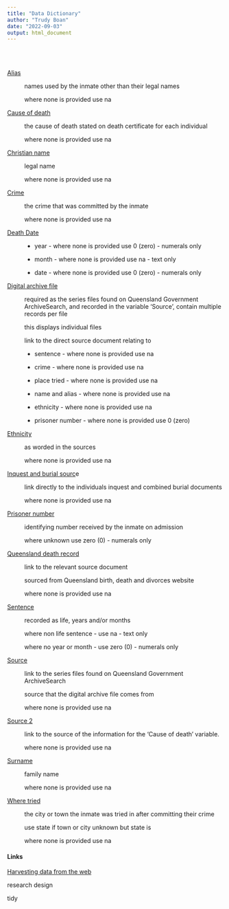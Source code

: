 ```yaml
---
title: "Data Dictionary"
author: "Trudy Boan"
date: "2022-09-03"
output: html_document
---
```


\
\

[Alias]{.underline}

:   names used by the inmate other than their legal names

    where none is provided use na

[Cause of death]{.underline}

:   the cause of death stated on death certificate for each individual

    where none is provided use na

[Christian name]{.underline}

:   legal name

    where none is provided use na

[Crime]{.underline}

:   the crime that was committed by the inmate

    where none is provided use na

[Death Date]{.underline}

:   -   year - where none is provided use 0 (zero) - numerals only

    -   month - where none is provided use na - text only

    -   date - where none is provided use 0 (zero) - numerals only

[Digital archive file]{.underline}

:   required as the series files found on Queensland Government ArchiveSearch, and recorded in the variable 'Source', contain multiple records per file

    this displays individual files

    link to the direct source document relating to

    -   sentence - where none is provided use na

    -   crime - where none is provided use na

    -   place tried - where none is provided use na

    -   name and alias - where none is provided use na

    -   ethnicity - where none is provided use na

    -   prisoner number - where none is provided use 0 (zero)

[Ethnicity]{.underline}

:   as worded in the sources

    where none is provided use na

[Inquest and burial sourc]{.underline}e

:   link directly to the individuals inquest and combined burial documents

    where none is provided use na

[Prisoner number]{.underline}

:   identifying number received by the inmate on admission

    where unknown use zero (0) - numerals only

[Queensland death record]{.underline}

:   link to the relevant source document

    sourced from Queensland birth, death and divorces website

    where none is provided use na

[Sentence]{.underline}

:   recorded as life, years and/or months

    where non life sentence - use na - text only

    where no year or month - use zero (0) - numerals only

[Source]{.underline}

:   link to the series files found on Queensland Government ArchiveSearch

    source that the digital archive file comes from

    where none is provided use na

[Source 2]{.underline}

:   link to the source of the information for the 'Cause of death' variable.

    where none is provided use na

[Surname]{.underline}

:   family name

    where none is provided use na

[Where tried]{.underline}

:   the city or town the inmate was tried in after committing their crime

    use state if town or city unknown but state is

    where none is provided use na

#### Links

[Harvesting data from the web](file:///C:/HINQ302Assessment_2/web/Harvesting-data-from-the-web.html)

research design

tidy
